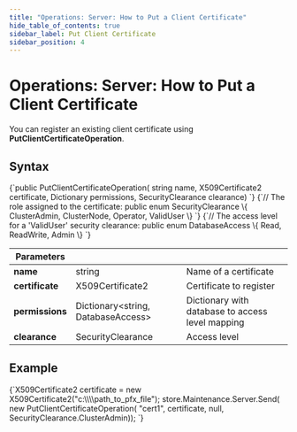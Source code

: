 ```yaml
---
title: "Operations: Server: How to Put a Client Certificate"
hide_table_of_contents: true
sidebar_label: Put Client Certificate
sidebar_position: 4
---
```





# Operations: Server: How to Put a Client Certificate
<LanguageSwitcher supportedLanguages={supportedLanguages} />
<LanguageContent language="csharp">


You can register an existing client certificate using **PutClientCertificateOperation**. 

## Syntax

<TabItem value="cert_put_1" label="cert_put_1">
<CodeBlock language="csharp">
{`public PutClientCertificateOperation(
    string name, 
    X509Certificate2 certificate, 
    Dictionary<string, DatabaseAccess> permissions, 
    SecurityClearance clearance)
`}
</CodeBlock>
</TabItem>

<TabItem value="cert_1_2" label="cert_1_2">
<CodeBlock language="csharp">
{`// The role assigned to the certificate:
public enum SecurityClearance
\{
    ClusterAdmin,
    ClusterNode,
    Operator,
    ValidUser
\}
`}
</CodeBlock>
</TabItem>

<TabItem value="cert_1_3" label="cert_1_3">
<CodeBlock language="csharp">
{`// The access level for a 'ValidUser' security clearance:
public enum DatabaseAccess
\{
    Read,
    ReadWrite,
    Admin
\}
`}
</CodeBlock>
</TabItem>


| Parameters | | |
| ------------- | ------------- | ----- |
| **name** | string | Name of a certificate |
| **certificate** | X509Certificate2 | Certificate to register |
| **permissions** | Dictionary&lt;string, DatabaseAccess&gt; | Dictionary with database to access level mapping |
| **clearance** | SecurityClearance | Access level |

## Example

<TabItem value="cert_put_2" label="cert_put_2">
<CodeBlock language="csharp">
{`X509Certificate2 certificate = new X509Certificate2("c:\\\\path_to_pfx_file");
store.Maintenance.Server.Send(
    new PutClientCertificateOperation(
        "cert1", certificate, null, SecurityClearance.ClusterAdmin));
`}
</CodeBlock>
</TabItem>


</LanguageContent>

<!---
- [How to delete client certificate?](../../../../client-api/operations/server-wide/certificates/delete-certificate)
- [How to generate client certificate?](../../../../client-api/operations/server-wide/certificates/create-client-certificate)

-->
